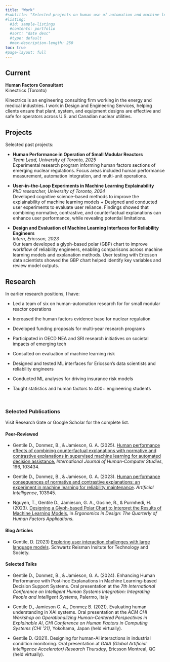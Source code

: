 ```yaml
---
title: "Work"
#subtitle: "Selected projects on human use of automation and machine learning systems in digital work environments."
#listing:
  #id: sample-listings
  #contents: portfolio
  #sort: "date desc"
  #type: default
  #max-description-length: 250
toc: true
#page-layout: full
---
```


## Current

**Human Factors Consultant**\
Kinectrics (Toronto)

Kinectrics is an engineering consulting firm working in the energy and medical industries. I work in Design and Engineering Services, helping clients ensure that plant, system, and equipment designs are effective and safe for operators across U.S. and Canadian nuclear utilities.

## Projects

Selected past projects:

<!-- ::: {#sample-listings} -->

<!-- ::: -->

-   **Human Performance in Operation of Small Modular Reactors**\
    *Team Lead, University of Toronto, 2025*\
    Experimental research program informing human factors sections of emerging nuclear regulations. Focus areas included human performance measurement, automation integration, and multi-unit operations.

-   **User-in-the-Loop Experiments in Machine Learning Explainability**\
    *PhD researcher, University of Toronto, 2024*\
    Developed cognitive science--based methods to improve the explainability of machine learning models + Designed and conducted user experiments to evaluate user reliance. Findings showed that combining normative, contrastive, and counterfactual explanations can enhance user performance, while revealing potential limitations.

-   **Design and Evaluation of Machine Learning Interfaces for Reliability Engineers**\
    *Intern, Ericsson, 2023*\
    Our team developed a glyph-based polar (GBP) chart to improve workflow of reliability engineers, enabling comparisons across machine learning models and explanation methods. User testing with Ericsson data scientists showed the GBP chart helped identify key variables and review model outputs.

## Research

In earlier research positions, I have:

-   Led a team of six on human--automation research for for small modular reactor operations

-   Increased the human factors evidence base for nuclear regulation

-   Developed funding proposals for multi-year research programs

-   Participated in OECD NEA and SRI research initiatives on societal impacts of emerging tech

-   Consulted on evaluation of machine learning risk

-   Designed and tested ML interfaces for Ericsson's data scientists and reliability engineers

-   Conducted ML analyses for driving insurance risk models

-   Taught statistics and human factors to 400+ engineering students

    \

### Selected Publications

Visit Research Gate or Google Scholar for the complete list.

#### Peer-Reviewed

-   Gentile D., Donmez, B., & Jamieson, G. A. (2025). [Human performance effects of combining counterfactual explanations with normative and contrastive explanations in supervised machine learning for automated decision assistance.](https://www.sciencedirect.com/science/article/pii/S1071581924002179) *International Journal of Human-Computer Studies*, 196, 103434.\

-   Gentile D., Donmez, B., & Jamieson, G. A. (2023). [Human performance consequences of normative and contrastive explanations: an experiment in machine learning for reliability maintenance](https://www.sciencedirect.com/science/article/pii/S0004370223000917). *Artificial Intelligence*, 103945.\

-   Nguyen, T., Gentile D., Jamieson, G. A., Gosine, R., & Purmhedi, H. (2023). [Designing a Glyph-based Polar Chart to Interpret the Results of Machine Learning Models.](https://journals.sagepub.com/doi/abs/10.1177/10648046231166047) In *Ergonomics in Design: The Quarterly of Human Factors Applications*.

#### Blog Articles

-   Gentile, D. (2023) [Exploring user interaction challenges with large language models](https://srinstitute.utoronto.ca/news/exploring-user-interaction-challenges-with-large-language-models). Schwartz Reisman Insitute for Technology and Society.

#### Selected Talks

-   Gentile D., Donmez, B., & Jamieson, G. A. (2024). Enhancing Human Performance with Post-hoc Explanations in Machine Learning-based Decision Support Systems. Oral presentation at the *7th International Conference on Intelligent Human Systems Integration: Integrating People and Intelligent Systems*, Palermo, Italy

-   Gentile D., Jamieson G. A., Donmez B. (2021). Evaluating human understanding in XAI systems. Oral presentation at the *ACM CHI Workshop on Operationalizing Human-Centered Perspectives in Explainable AI*, *CHI Conference on Human Factors in Computing Systems (CHI \'21)*, Yokohama, Japan (held virtually).

-   Gentile D. (2021). Designing for human-AI interactions in industrial condition monitoring. Oral presentation at *GAIA (Global Artificial Intelligence Accelerator) Research Thursday*, Ericsson Montreal, QC (held virtually).
